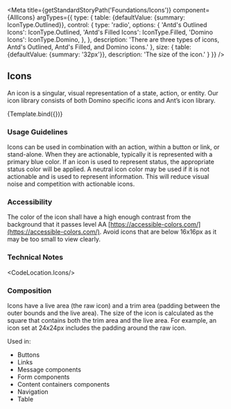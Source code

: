 
<Meta
  title={getStandardStoryPath('Foundations/Icons')}
  component={AllIcons}
  argTypes={{
    type: {
      table: {defaultValue: {summary: IconType.Outlined}},
      control: {
        type: 'radio',
        options: {
          'Antd\'s Outlined Icons': IconType.Outlined,
          'Antd\'s Filled Icons': IconType.Filled,
          'Domino Icons': IconType.Domino,
        },
      },
      description: 'There are three types of icons, Antd\'s Outlined, Antd\'s Filled, and Domino icons.'
    },
    size: {
      table: {defaultValue: {summary: '32px'}},
      description: 'The size of the icon.'
    }
  }}
/>

## Icons
An icon is a singular, visual representation of a state, action, or entity. Our icon library consists of both Domino specific icons and Ant’s icon library.


<Canvas>
  <Story
    name="Icons"
    args={{
      type: IconType.Outlined,
      size: '32px',
    }}
  >
    {Template.bind({})}
  </Story>
</Canvas>

### Usage Guidelines
Icons can be used in combination with an action, within a button or link, or stand-alone.
When they are actionable, typically it is represented with a primary blue color. If an icon
is used to represent status, the appropriate status color will be applied. A neutral icon
color may be used if it is not actionable and is used to represent information. This will
reduce visual noise and competition with actionable icons.

### Accessibility
The color of the icon shall have a high enough contrast from the background that it passes level
AA [https://accessible-colors.com/](https://accessible-colors.com/). Avoid icons that are below
16x16px as it may be too small to view clearly.

### Technical Notes
<CodeLocation.Icons/>

### Composition
Icons have a live area (the raw icon) and a trim area (padding between the outer bounds and the live area).
The size of the icon is calculated as the square that contains both the trim area and the live area.
For example, an icon set at 24x24px includes the padding around the raw icon.

<div style={{border: '1px blue solid', width: '26px', height: '26px'}}>
  <LineChartOutlined style={{fontSize: '24px'}}/>
</div>

Used in:
* Buttons
* Links
* Message components
* Form components
* Content containers components
* Navigation
* Table
